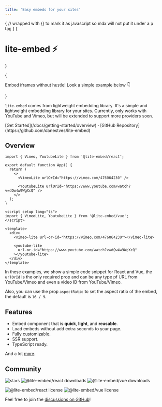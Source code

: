 ```yaml
---
title: 'Easy embeds for your sites'
---
```



{
// wrapped with {} to mark it as javascript so mdx will not put it under a p tag
}
{<h1 className="text-center font-extrabold md:text-5xl mt-8">lite-embed ⚡️</h1>}

{<p className="text-center text-gray-800 dark:text-gray-400">Embed iframes without hustle! Look a simple example below 👇</p>}

<div className="max-w-2xl mt-8 mx-auto">
  <YoutubeLite
    urlOrId="https://www.youtube.com/watch?v=FZ0cG47msEk&list=PLNG_1j3cPCaZZ7etkzWA7JfdmKWT0pMsa"
    className="rounded-lg"
  />
</div>

`lite-embed` comes from lightweight embedding library. It's a simple and lightweight embedding library for your sites. Currently, only works with YouTube and Vimeo, but will be extended to support more providers soon.

<div className="my-8 text-center">
  [Get Started](/docs/getting-started/overview) · [GitHub
  Repository](https://github.com/danestves/lite-embed)
</div>

## Overview

```tsx
import { Vimeo, YoutubeLite } from '@lite-embed/react';

export default function App() {
  return (
    <>
      <VimeoLite urlOrId="https://vimeo.com/476064230" />

      <YoutubeLite urlOrId="https://www.youtube.com/watch?v=dQw4w9WgXcQ" />
    </>
  );
}
```

```vue
<script setup lang="ts">
import { VimeoLite, YoutubeLite } from '@lite-embed/vue';
</script>

<template>
  <div>
    <vimeo-lite url-or-id="https://vimeo.com/476064230"></vimeo-lite>

    <youtube-lite
      url-or-id="https://www.youtube.com/watch?v=dQw4w9WgXcQ"
    ></youtube-lite>
  </div>
</template>
```

In these examples, we show a simple code snippet for React and Vue, the `urlOrId` is the only required prop and can be any type pf URL from YouTube/Vimeo and even a video ID from YouTube/Vimeo.

Also, you can use the prop `aspectRatio` to set the aspect ratio of the embed, the default is `16 / 9`.

## Features

- Embed component that is **quick**, **light**, and **reusable**.
- Load embeds without add extra seconds to your page.
- Fully customizable.
- SSR support.
- TypeScript ready.

And a lot [more](/docs/getting-started/overview).

## Community

<p className="flex flex-wrap space-x-2">
  <img
    alt="stars"
    src="https://badgen.net/github/stars/danestves/lite-embed"
    className="h-6"
  />
  <img
    alt="@lite-embed/react downloads"
    src="https://badgen.net/npm/dt/@lite-embed/react?label=@lite-embed/react%20-%20downloads"
    className="h-6"
  />
  <img
    alt="@lite-embed/vue downloads"
    src="https://badgen.net/npm/dt/@lite-embed/vue?label=@lite-embed/vue%20-%20downloads"
    className="h-6"
  />
</p>

<p className="flex flex-wrap space-x-2">
  <img
    alt="@lite-embed/react license"
    src="https://badgen.net/npm/license/@lite-embed/react?label=@lite-embed/react%20-%20license"
    className="h-6"
  />
  <img
    alt="@lite-embed/vue license"
    src="https://badgen.net/npm/license/@lite-embed/vue?label=@lite-embed/vue%20-%20license"
    className="h-6"
  />
</p>

Feel free to join the [discussions on GitHub](https://github.com/danestves/lite-embed/discussions)!
